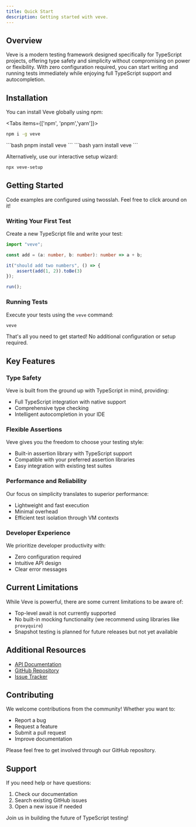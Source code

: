 ```yaml
---
title: Quick Start
description: Getting started with veve.
---
```



## Overview

Veve is a modern testing framework designed specifically for TypeScript projects, offering type safety and simplicity without compromising on power or flexibility. With zero configuration required, you can start writing and running tests immediately while enjoying full TypeScript support and autocompletion.

## Installation

You can install Veve globally using npm:

<Tabs items={['npm', 'pnpm','yarn']}>
  <Tab value="npm">
   ```bash
   npm i -g veve
   ```
  </Tab>
  <Tab value="pnpm">
    ```bash
    pnpm install veve
    ```
  </Tab>
  <Tab value="yarn">
    ```bash
    yarn install veve
    ```
  </Tab>
</Tabs>

Alternatively, use our interactive setup wizard:

```bash
npx veve-setup
```

## Getting Started

<Callout type="info">
  Code examples are configured using twosslah. Feel free to click around on it!
</Callout>

### Writing Your First Test

Create a new TypeScript file and write your test:

```ts twoslash title="test.test.ts"
import "veve";

const add = (a: number, b: number): number => a + b;

it("should add two numbers", () => {
    assert(add(1, 2)).toBe(3)
});

run();
```

### Running Tests

Execute your tests using the `veve` command:

```bash
veve
```

That's all you need to get started! No additional configuration or setup required.

## Key Features

### Type Safety
Veve is built from the ground up with TypeScript in mind, providing:
- Full TypeScript integration with native support
- Comprehensive type checking
- Intelligent autocompletion in your IDE

### Flexible Assertions
Veve gives you the freedom to choose your testing style:
- Built-in assertion library with TypeScript support
- Compatible with your preferred assertion libraries
- Easy integration with existing test suites

### Performance and Reliability
Our focus on simplicity translates to superior performance:
- Lightweight and fast execution
- Minimal overhead
- Efficient test isolation through VM contexts

### Developer Experience
We prioritize developer productivity with:
- Zero configuration required
- Intuitive API design
- Clear error messages

## Current Limitations

While Veve is powerful, there are some current limitations to be aware of:

- Top-level await is not currently supported
- No built-in mocking functionality (we recommend using libraries like `proxyquire`)
- Snapshot testing is planned for future releases but not yet available

## Additional Resources

- [API Documentation](https://tinytools.vercel.app/veve)
- [GitHub Repository](https://github.com/tinytools-oss/veve)
- [Issue Tracker](https://github.com/tinytools-oss/veve/issues)

## Contributing

We welcome contributions from the community! Whether you want to:
- Report a bug
- Request a feature
- Submit a pull request
- Improve documentation

Please feel free to get involved through our GitHub repository.

## Support

If you need help or have questions:
1. Check our documentation
2. Search existing GitHub issues
3. Open a new issue if needed

Join us in building the future of TypeScript testing!